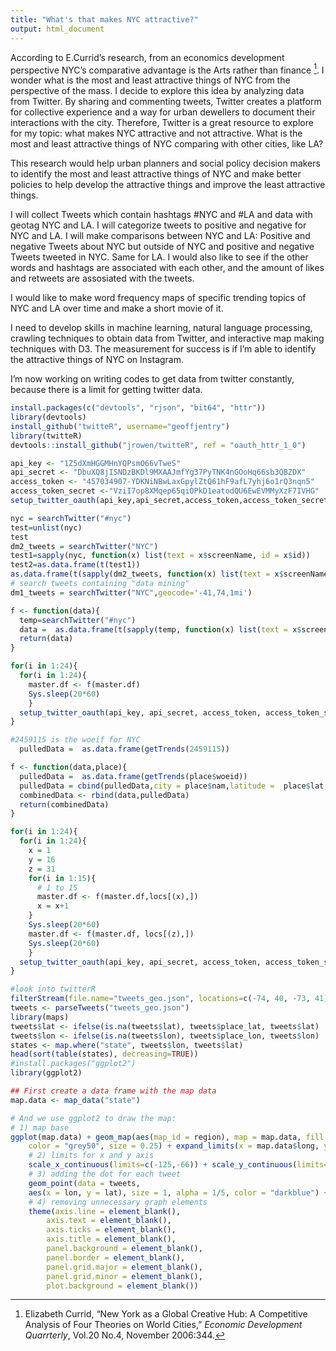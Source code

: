 ---
title: "What's that makes NYC attractive?"
output: html_document
---
According to E.Currid's research, from an economics development perspective NYC's comparative advantage is the Arts rather than finance [^1]. I wonder what is the most and least attractive things of NYC from the perspective of the mass. I decide to explore this idea by analyzing data from Twitter. By sharing and commenting tweets, Twitter creates a platform for collective experience and a way for urban dewellers to document their interactions with the city. Therefore, Twitter is a great resource to explore for my topic: what makes NYC attractive and not attractive. What is the most and least attractive things of NYC comparing with other cities, like LA? 

This research would help urban planners and social policy decision makers to identify the most and least attractive things of NYC and make better policies to help develop the attractive things and improve the least attractive things.

I will collect Tweets which contain hashtags #NYC and #LA and data with geotag NYC and LA. I will categorize tweets to positive and negative for NYC and LA. I will make comparisons between NYC and LA: Positive and negative Tweets about NYC but outside of NYC and positive and negative Tweets tweeted in NYC. Same for LA. I would also like to see if the other words and hashtags are associated with each other, and the amount of likes and retweets are assosiated with the tweets. 

I would like to make word frequency maps of specific trending topics of NYC and LA over time and make a short movie of it.

I need to develop skills in machine learning, natural language processing, crawling techniques to obtain data from Twitter, and interactive map making techniques with D3. The measurement for success is if I'm able to identify the attractive things of NYC on Instagram. 

I'm now working on writing codes to get data from twitter constantly, because there is a limit for getting twitter data.



```{r}
install.packages(c("devtools", "rjson", "bit64", "httr"))
library(devtools)
install_github("twitteR", username="geoffjentry")
library(twitteR)
devtools::install_github("jrowen/twitteR", ref = "oauth_httr_1_0")

api_key <- "1Z5dXmHGGMHnYQPsmO66vTweS"
api_secret <- "DbuXQ8jISNDzBKDl9MXAAJmfYg37PyTNK4nGOoHq66sb3QBZDX"
access_token <- "457034907-YDKNiNBwLaxGpylZtQ61hF9afL7yhj6o1rQ3nqn5"
access_token_secret <-"VziI7op8XMqep65qiOPkD1eatodQU6EwEVMMyXzF7IVHG"
setup_twitter_oauth(api_key,api_secret,access_token,access_token_secret)

nyc = searchTwitter("#nyc")
test=unlist(nyc)
test
dm2_tweets = searchTwitter("NYC")
test1=sapply(nyc, function(x) list(text = x$screenName, id = x$id))
test2=as.data.frame(t(test1))
as.data.frame(t(sapply(dm2_tweets, function(x) list(text = x$screenName, id = x$id))))
# search tweets containing "data mining"
dm1_tweets = searchTwitter("NYC",geocode='-41,74,1mi')

f <- function(data){
  temp=searchTwitter("#nyc")
  data =  as.data.frame(t(sapply(temp, function(x) list(text = x$screenName, id = x$id))))
  return(data)
}

for(i in 1:24){
  for(i in 1:24){
    master.df <- f(master.df)
    Sys.sleep(20*60)
    }
  setup_twitter_oauth(api_key, api_secret, access_token, access_token_secret)
}

```

```{r}
#2459115 is the woeif for NYC
  pulledData =  as.data.frame(getTrends(2459115))
```


```{r}
f <- function(data,place){
  pulledData =  as.data.frame(getTrends(place$woeid))
  pulledData = cbind(pulledData,city = place$nam,latitude =  place$lat,longitude = place$lon, timestamp = Sys.time())
  combinedData <- rbind(data,pulledData)
  return(combinedData)
}

for(i in 1:24){
  for(i in 1:24){
    x = 1
    y = 16
    z = 31
    for(i in 1:15){
      # 1 to 15
      master.df <- f(master.df,locs[(x),])
      x = x+1
    }
    Sys.sleep(20*60)
    master.df <- f(master.df, locs[(z),])
    Sys.sleep(20*60)
    }
  setup_twitter_oauth(api_key, api_secret, access_token, access_token_secret)
}
```


```{r}
#look into twitterR
filterStream(file.name="tweets_geo.json", locations=c(-74, 40, -73, 41),timeout=60, oauth=my_oauth)
tweets <- parseTweets("tweets_geo.json")
library(maps)
tweets$lat <- ifelse(is.na(tweets$lat), tweets$place_lat, tweets$lat)
tweets$lon <- ifelse(is.na(tweets$lon), tweets$place_lon, tweets$lon)
states <- map.where("state", tweets$lon, tweets$lat)
head(sort(table(states), decreasing=TRUE))
#install.packages("ggplot2")
library(ggplot2)

## First create a data frame with the map data 
map.data <- map_data("state")

# And we use ggplot2 to draw the map:
# 1) map base
ggplot(map.data) + geom_map(aes(map_id = region), map = map.data, fill = "grey90", 
    color = "grey50", size = 0.25) + expand_limits(x = map.data$long, y = map.data$lat) + 
    # 2) limits for x and y axis
    scale_x_continuous(limits=c(-125,-66)) + scale_y_continuous(limits=c(25,50)) +
    # 3) adding the dot for each tweet
    geom_point(data = tweets, 
    aes(x = lon, y = lat), size = 1, alpha = 1/5, color = "darkblue") +
    # 4) removing unnecessary graph elements
    theme(axis.line = element_blank(), 
    	axis.text = element_blank(), 
    	axis.ticks = element_blank(), 
        axis.title = element_blank(), 
        panel.background = element_blank(), 
        panel.border = element_blank(), 
        panel.grid.major = element_blank(), 
        panel.grid.minor = element_blank(), 
        plot.background = element_blank()) 

```


[^1]: Elizabeth Currid, "New York as a Global Creative Hub: A Competitive Analysis of Four Theories on World Cities," *Economic Development Quarrterly*, Vol.20 No.4, November 2006:344.
[^2]:Amar K. Boghani, "The City Expressed: Everyday Media Production and the Urban Enviroment", https://www.scribd.com/fullscreen/178445235?access_key=key-25xzcu2ng2h4qi45mg89&allow_share=true&escape=false&view_mode=scroll
